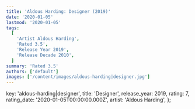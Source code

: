 ```yaml
---
title: 'Aldous Harding: Designer (2019)'
date: '2020-01-05'
lastmod: '2020-01-05'
tags:
  [
    'Artist Aldous Harding',
    'Rated 3.5',
    'Release Year 2019',
    'Release Decade 2010',
  ]
summary: 'Rated 3.5'
authors: ['default']
images: ['/content/images/aldous-harding|designer.jpg']
---
```


  key: 'aldous-harding|designer',
  title: 'Designer',
  release_year: 2019,
  rating: 7,
  rating_date: '2020-01-05T00:00:00.000Z',
  artist: 'Aldous Harding',
};

<MusicRating data={data} />
